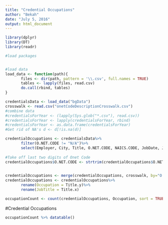```yaml
---
title: "Credential Occupations"
author: "Bekah"
date: "July 5, 2016"
output: html_document
---
```

```r
library(dplyr)
library(DT)
library(readr)
```


```r
#load packages


#load data
load_data <- function(path){
       files <- dir(path, pattern = '\\.csv', full.names = TRUE)
       tables <- lapply(files, read.csv)
       do.call(rbind, tables)
}

credentialsData <- load_data("bgData")
crosswalk <- read.csv("onetCodeDescriptionCrosswalk.csv")
#combine data
#credentialsForYear <- (lapply(Sys.glob("*.csv"), read.csv))
#credentialsForYear <- lapply(credentialsForYear, rbind)
#credentialsForYear <- as.data.frame(credentialsForYear)
#Get rid of NA's d <- d[!is.na(d)]

credentialOccupations <- credentialsData%>%
       filter(O.NET.CODE != "N/A")%>%
       select(Employer, City, Title, O.NET.CODE, NAICS.CODE, JobDate, JobUrl) #Select necessary variables
       
#Take off last two digits of Onet Code
credentialOccupations$O.NET.CODE <- strtrim(credentialOccupations$O.NET.CODE, 6)
     

credentialOccupations <- merge(credentialOccupations, crosswalk, by="O.NET.CODE")
credentialOccupations <- credentialOccupations%>%
       rename(Occupation = Title.y)%>%
       rename(JobTitle = Title.x)

occupationCount <- count(credentialOccupations, Occupation, sort = TRUE)
```

#Credential Occupations
```r
occupationCount %>% datatable()
```




